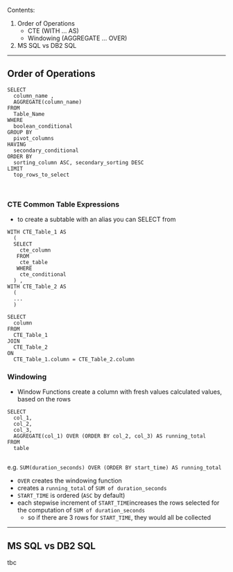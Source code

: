 Contents:
1. Order of Operations
   - CTE (WITH ... AS)  
    - Windowing (AGGREGATE ... OVER)
2. MS SQL vs DB2 SQL 


----

## Order of Operations 

```
SELECT
  column_name ,
  AGGREGATE(column_name)
FROM
  Table_Name
WHERE
  boolean_conditional
GROUP BY
  pivot_columns
HAVING
  secondary_conditional
ORDER BY
  sorting_column ASC, secondary_sorting DESC
LIMIT
  top_rows_to_select
  
  
```
### CTE Common Table Expressions
- to create a subtable with an alias you can SELECT from

```
WITH CTE_Table_1 AS 
  (
  SELECT 
    cte_column
   FROM
    cte_table
   WHERE
    cte_conditional
  ) ,
WITH CTE_Table_2 AS 
  (
  ...
  )

SELECT
  column
FROM 
  CTE_Table_1
JOIN 
  CTE_Table_2
ON
  CTE_Table_1.column = CTE_Table_2.column
```

### Windowing 
- Window Functions create a column with fresh values calculated values, based on the rows

```
SELECT 
  col_1,
  col_2, 
  col_3,
  AGGREGATE(col_1) OVER (ORDER BY col_2, col_3) AS running_total
FROM 
  table
  
```

e.g. `SUM(duration_seconds) OVER (ORDER BY start_time) AS running_total`
- `OVER` creates the windowing function
- creates a `running_total` of `SUM of duration_seconds`
- `START_TIME` is ordered (`ASC` by default)
- each stepwise increment of `START_TIME`increases the rows selected for the computation of `SUM of duration_seconds`
  - so if there are 3 rows for `START_TIME`, they would all be collected

----

## MS SQL vs DB2 SQL

tbc
